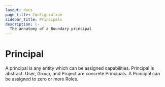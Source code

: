 ```yaml
---
layout: docs
page_title: Configuration
sidebar_title: Principals
description: |-
  The annatomy of a Boundary principal
---
```


# Principal

A principal is any entity which can be assigned capabilities. Principal is abstract. User, Group, and Project are concrete Principals. A Principal can be assigned to zero or more Roles.
